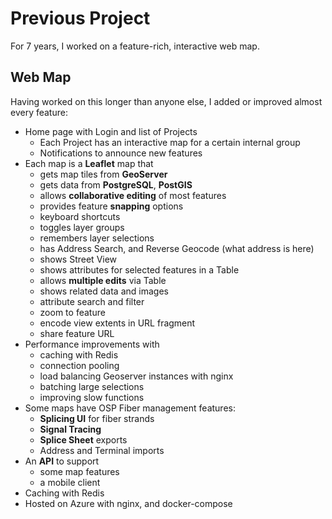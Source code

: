 # Previous Project

For 7 years, I worked on a feature-rich, interactive web map.

## Web Map

Having worked on this longer than anyone else, I added or improved almost
every feature:

- Home page with Login and list of Projects
  - Each Project has an interactive map for a certain internal group
  - Notifications to announce new features
- Each map is a **Leaflet** map that
  - gets map tiles from **GeoServer**
  - gets data from **PostgreSQL**, **PostGIS**
  - allows **collaborative editing** of most features
  - provides feature **snapping** options
  - keyboard shortcuts
  - toggles layer groups
  - remembers layer selections
  - has Address Search, and Reverse Geocode (what address is here)
  - shows Street View
  - shows attributes for selected features in a Table
  - allows **multiple edits** via Table
  - shows related data and images
  - attribute search and filter
  - zoom to feature
  - encode view extents in URL fragment
  - share feature URL
- Performance improvements with
  - caching with Redis
  - connection pooling
  - load balancing Geoserver instances with nginx
  - batching large selections
  - improving slow functions
- Some maps have OSP Fiber management features:
  - **Splicing UI** for fiber strands
  - **Signal Tracing**
  - **Splice Sheet** exports
  - Address and Terminal imports
- An **API** to support
  - some map features
  - a mobile client
- Caching with Redis
- Hosted on Azure with nginx, and docker-compose
